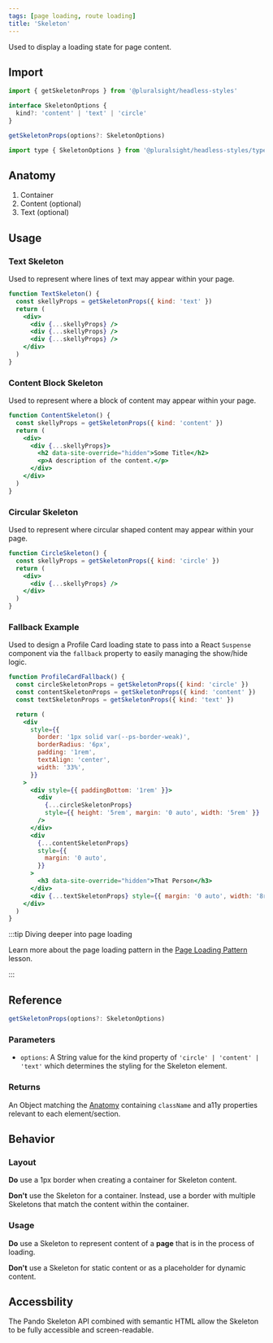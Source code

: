 ```yaml
---
tags: [page loading, route loading]
title: 'Skeleton'
---
```



<p className="size-xxl">Used to display a loading state for page content.</p>

<DocsLinkBar
  github="https://github.com/pluralsight/pando/tree/main/packages/headless-styles/src/components/Skeleton"
  figma="https://www.figma.com/file/ZmH4XsZS5WnKeo28ylM5x1/Pando-UI-kit-(Web)?node-id=1214%3A50560&t=YLA3FBYLefNvfeuf-0"
/>

## Import

```javascript
import { getSkeletonProps } from '@pluralsight/headless-styles'
```

```typescript
interface SkeletonOptions {
  kind?: 'content' | 'text' | 'circle'
}

getSkeletonProps(options?: SkeletonOptions)
```

```javascript
import type { SkeletonOptions } from '@pluralsight/headless-styles/types'
```

## Anatomy

1. Container
2. Content (optional)
3. Text (optional)

## Usage

### Text Skeleton

Used to represent where lines of text may appear within your page.

```jsx live
function TextSkeleton() {
  const skellyProps = getSkeletonProps({ kind: 'text' })
  return (
    <div>
      <div {...skellyProps} />
      <div {...skellyProps} />
      <div {...skellyProps} />
    </div>
  )
}
```

### Content Block Skeleton

Used to represent where a block of content may appear within your page.

```jsx live
function ContentSkeleton() {
  const skellyProps = getSkeletonProps({ kind: 'content' })
  return (
    <div>
      <div {...skellyProps}>
        <h2 data-site-override="hidden">Some Title</h2>
        <p>A description of the content.</p>
      </div>
    </div>
  )
}
```

### Circular Skeleton

Used to represent where circular shaped content may appear within your page.

```jsx live
function CircleSkeleton() {
  const skellyProps = getSkeletonProps({ kind: 'circle' })
  return (
    <div>
      <div {...skellyProps} />
    </div>
  )
}
```

### Fallback Example

Used to design a Profile Card loading state to pass into a React `Suspense` component via the `fallback` property to easily managing the show/hide logic.

```jsx live
function ProfileCardFallback() {
  const circleSkeletonProps = getSkeletonProps({ kind: 'circle' })
  const contentSkeletonProps = getSkeletonProps({ kind: 'content' })
  const textSkeletonProps = getSkeletonProps({ kind: 'text' })

  return (
    <div
      style={{
        border: '1px solid var(--ps-border-weak)',
        borderRadius: '6px',
        padding: '1rem',
        textAlign: 'center',
        width: '33%',
      }}
    >
      <div style={{ paddingBottom: '1rem' }}>
        <div
          {...circleSkeletonProps}
          style={{ height: '5rem', margin: '0 auto', width: '5rem' }}
        />
      </div>
      <div
        {...contentSkeletonProps}
        style={{
          margin: '0 auto',
        }}
      >
        <h3 data-site-override="hidden">That Person</h3>
      </div>
      <div {...textSkeletonProps} style={{ margin: '0 auto', width: '8rem' }} />
    </div>
  )
}
```

:::tip Diving deeper into page loading

Learn more about the page loading pattern in the [Page Loading Pattern](../../learn/learn-pando/design-patterns/page-loading) lesson.

:::

## Reference

```typescript
getSkeletonProps(options?: SkeletonOptions)
```

### Parameters

- `options`: A String value for the kind property of `'circle' | 'content' | 'text'` which determines the styling for the Skeleton element.

### Returns

An Object matching the [Anatomy](#anatomy) containing `className` and a11y properties relevant to each element/section.

## Behavior

### Layout

**Do** use a 1px border when creating a container for Skeleton content.

**Don't** use the Skeleton for a container. Instead, use a border with multiple Skeletons that match the content within the container.

### Usage

**Do** use a Skeleton to represent content of a **page** that is in the process of loading.

**Don't** use a Skeleton for static content or as a placeholder for dynamic content.

## Accessbility

The Pando Skeleton API combined with semantic HTML allow the Skeleton to be fully accessible and screen-readable.
